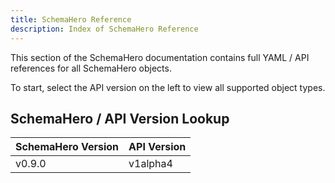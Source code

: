 ```yaml
---
title: SchemaHero Reference
description: Index of SchemaHero Reference
---
```


This section of the SchemaHero documentation contains full YAML / API references for all SchemaHero objects.

To start, select the API version on the left to view all supported object types.

## SchemaHero / API Version Lookup

| SchemaHero Version | API Version |
|--------------------|-------------|
| v0.9.0 | v1alpha4 |